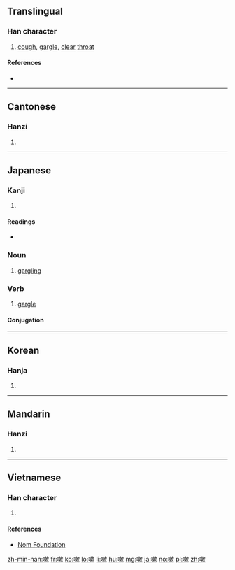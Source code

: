 ==Translingual==

===Han character===
{{Han char|rn=30|rad=口|as=11|sn=14|four=67082|canj=RDLO|ids=⿰口欶}}

# [[cough]], [[gargle]], [[clear]] [[throat]]

====References====
* {{Han ref|kx=0204.270|dkj=04154|dj=0427.060|hdz=10674.100|uh=55FD|ud=22013|bh=B9C2|bd=47554}}

----

==Cantonese==

===Hanzi===
{{yue-hanzi|jyut=sau2|y=sau2}}

# {{defn|lang=yue|sort=口11}}

----

==Japanese==

===Kanji===
{{ja-kanji|grade=|rs=口11}}

# {{defn|lang=ja|sort=口11}}

====Readings====
* {{ja-readings|on=[[そく]] (soku), [[しゅう]] (shū), [[そう]] (sō)|kun=[[うがい]] (ugai), [[すう]] (suu), [[くちすすぐ]] (kuchisusugu)}}

===Noun===
{{ja-noun|うがい|hhira=うがひ}}

# [[gargling]]

===Verb===
{{ja-verb-suru|うがい|hhira=うがひ}}

# [[gargle]]

====Conjugation====
{{ja-suru|うがい}}

----

==Korean==

===Hanja===
{{ko-hanja|hangeul=수|rv=su|mr=su}}

# {{defn|lang=ko|sort=口11}}

----

==Mandarin==

===Hanzi===
{{cmn-hanzi|pin=[[sòu]] ([[sou4]])|wg=sou<sup>4</sup>}}

# {{defn|lang=cmn|sort=口11}}

----

==Vietnamese==

===Han character===
{{vi-hantu|[[sấu]]|rs=口11}}

# {{defn|lang=vi|sort=口11}}

====References====
* [http://nomfoundation.org/common/nom_details.php?codepoint=55fd Nom Foundation]

[[zh-min-nan:嗽]]
[[fr:嗽]]
[[ko:嗽]]
[[lo:嗽]]
[[li:嗽]]
[[hu:嗽]]
[[mg:嗽]]
[[ja:嗽]]
[[no:嗽]]
[[pl:嗽]]
[[zh:嗽]]
